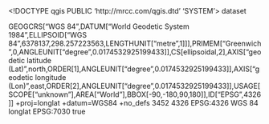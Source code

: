 <!DOCTYPE qgis PUBLIC 'http://mrcc.com/qgis.dtd' 'SYSTEM'>
<qgis version="3.26.3-Buenos Aires">
  <identifier></identifier>
  <parentidentifier></parentidentifier>
  <language></language>
  <type>dataset</type>
  <title></title>
  <abstract></abstract>
  <links/>
  <fees></fees>
  <encoding></encoding>
  <crs>
    <spatialrefsys nativeFormat="Wkt">
      <wkt>GEOGCRS["WGS 84",DATUM["World Geodetic System 1984",ELLIPSOID["WGS 84",6378137,298.257223563,LENGTHUNIT["metre",1]]],PRIMEM["Greenwich",0,ANGLEUNIT["degree",0.0174532925199433]],CS[ellipsoidal,2],AXIS["geodetic latitude (Lat)",north,ORDER[1],ANGLEUNIT["degree",0.0174532925199433]],AXIS["geodetic longitude (Lon)",east,ORDER[2],ANGLEUNIT["degree",0.0174532925199433]],USAGE[SCOPE["unknown"],AREA["World"],BBOX[-90,-180,90,180]],ID["EPSG",4326]]</wkt>
      <proj4>+proj=longlat +datum=WGS84 +no_defs</proj4>
      <srsid>3452</srsid>
      <srid>4326</srid>
      <authid>EPSG:4326</authid>
      <description>WGS 84</description>
      <projectionacronym>longlat</projectionacronym>
      <ellipsoidacronym>EPSG:7030</ellipsoidacronym>
      <geographicflag>true</geographicflag>
    </spatialrefsys>
  </crs>
  <extent/>
</qgis>
